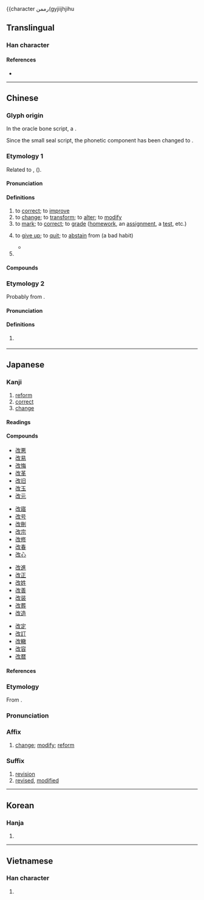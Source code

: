 {{character رممن(gyjiiįhjihu

==Translingual==

===Han character===
{{Han char|rn=66|rad=攴|as=03|sn=7|four=18740|canj=SUOK|ids=⿰[[己]][[攵]]}}

====References====
* {{Han ref|kx=0468.110|dkj=13114|dj=0816.040|hdz=21450.010|uh=6539|ud=25913|bh=A7EF|bd=42991}}

----

==Chinese==

===Glyph origin===
{{Han etym}}
In the oracle bone script, a {{Han compound|巳|攴|ls=psc|c1=p|c2=s|nocap=1}}.

Since the small seal script, the phonetic component has been changed to {{och-l|己}}.

===Etymology 1===
{{zh-forms}}
Related to {{och-l|革|to change}}, {{och-l|更|id=1|to change}} ({{zh-ref|Wang, 1982}}).

====Pronunciation====
{{zh-pron
|m=gǎi
|m-s=gai3
|c=goi2
|c-t=goi2
|g=gai3
|h=pfs=kói;gd=goi3
|j=gai3
|mb=gǎi
|md=guōi/gāi
|md_note=guōi - vernacular; gāi - literary
|mn=xm,qz:kóe/zz:ké/kái
|mn_note=Xiamen, Quanzhou, Zhangzhou: kóe/ké - vernacular; kái - literary
|mn-t=goi2
|w=2ke
|x=
|mc=y
|oc=y
|ma=y
|cat=v,pn
}}

====Definitions====
{{zh-hanzi}}

# to [[correct]]; to [[improve]]
# to [[change]]; to [[transform]]; to [[alter]]; to [[modify]]
# to [[mark]]; to [[correct]]; to [[grade]] ([[homework]], an [[assignment]], a [[test]], etc.)
# {{lb|zh|Hokkien}} to [[give up]]; to [[quit]]; to [[abstain]] from (a bad habit)
#* {{zh-x|^聽講 你 菸{hun}酒 攏 改{kái} %啊|I heard you've '''quit''' smoking and drinking|TW|ref='''2016''', {{lang|zh|詹雅雯}}, [https://www.youtube.com/watch?v=jt9LQe-GnAw {{lang|zh|酸酸}}]}}
# {{surname|zh}}

====Compounds====
{{zh-der|宗教改革|修改|和平改革|土改|勞改場|塗改|刪改|年深歲改|悛改|悔改|不改|屢教不改|勞改營|勞改|土地改革|品種改良|怙惡不改|個性難改|朝令暮改|改土歸流|朝行夕改|改葬|改造|改過遷善|改組|校改|改妝|改換門閭|改換家門|改扮|改名易姓|改錯|社會改革|改新|改貌|改適|未改|改悔|改判|改服|改元|改變|改弦易張|批改|朝過夕改|改過自新|改授|改醮|改訂|改歲|朝出夕改|撥改貸|改俗遷風|改版|改轍|改編劇本|改過向善|改容|改制|改玉改行|更改|改頭換面|改動|改裝|改弦易轍|更名改姓|改削|改惡向善|時移事改|改良|改弦易調|朝更暮改|改定|改容加飾|改次|朝更夕改|改轅易轍|改抹|改業|改善|改弦更張|積習難改|改行|改行遷善|朝令夕改|改嫁|改過|改天|改竄|改面革心|改操|知錯能改|改稱|改寫|知過必改|改過從善|改節|改稿|擅改|改觀|改進|改換門庭|改選|改惡從善|改邪歸正|改常|改顏|改編|改張易調|改惡行善|改步改玉|漢字改革|朝聞夕改|改姓更名|改朝換代|改用|痛改前非|改掉|改期|改過不吝|改道|改建|民主改革|改日|改天換地|改易|改革|改正|改換|改點|改錯題|改運|改腔兒|改嘴|改名|改口|改名換姓|改過從新|經濟改革|風雨不改|篡改|翻然改圖|面不改容|風移俗改|醫林改錯|面不改色|竄改|釐改|農業改革|遷善改過|過而能改|農地改革|變風改俗|體改|過勿憚改}}

===Etymology 2===
{{zh-forms|alt=介,屆}}
Probably from {{bor|nan|ja|-}} {{ja-r|回|かい}}.

====Pronunciation====
{{zh-pron
|mn=tw:kái
|cat=cls
}}

====Definitions====
{{zh-hanzi}}

# {{lb|zh|Taiwan Hokkien}} {{zh-classifier|times, as in frequency}}

{{zh-cat|Beginning}}

----

==Japanese==

===Kanji===
{{ja-kanji|grade=4|rs=攴03}}

# [[reform]]
# [[correct]]
# [[change]]

====Readings====
{{ja-readings
|goon=かい
|kanon=かい
|kun=あらた-める, あらた-まる
|nanori=あら
}}

====Compounds====
{{top4}}
* [[改悪]]
* [[改易]]
* [[改悔]]
* [[改革]]
* [[改旧]]
* [[改玉]]
* [[改元]]
{{mid4}}
* [[改寤]]
* [[改号]]
* [[改刪]]
* [[改宗]]
* [[改修]]
* [[改春]]
* [[改心]]
{{mid4}}
* [[改進]]
* [[改正]]
* [[改姓]]
* [[改善]]
* [[改装]]
* [[改葬]]
* [[改造]]
{{mid4}}
* [[改定]]
* [[改訂]]
* [[改轍]]
* [[改容]]
* [[改暦]]
{{bottom}}

====References====
{{ja-kref
|ku=1894
|shift=89FC
|jis=327E
|euc=B2FE
|skip=1-3-4
|freq=147
|nelson=1464
|newnelson=2332
|halpern=243
|kld=180
|heisig=528
|tuttle=4i3.1
}}

===Etymology===
{{ja-kanjitab|かい|yomi=on}}
From {{der|ja|ltc|sort=かい|-}} {{ltc-l|改}}.

===Pronunciation===
{{ja-pron|かい|y=on}}

===Affix===
{{ja-pos|affix|かい}}

# [[change]]; [[modify]]; [[reform]]

===Suffix===
{{ja-pos|suffix|かい}}

# [[revision]]
# [[revised]], [[modified]]
#: {{ja-usex|[[w:ja:三式中戦車|チヌ改]]|チ-ヌ-かい|{{w|Type 3 Chi-Nu medium tank|Chi-Nu '''Kai'''}}}}
#: {{ja-usex|[[w:ja:装輪装甲車 (改)|装輪装甲車（'''改'''）]]|そうりん-そうこう-しゃ（'''かい'''）|Wheeled Armoured Vehicle ('''Improved''')}}

----

==Korean==

===Hanja===
{{ko-hanja|hangeul=개|eumhun=|rv=gae|mr=kae|y=kay}}

# {{rfdef|ko|sort=攴03}}

----

==Vietnamese==

===Han character===
{{vi-hantu|[[cải]], [[cãi]], [[gởi]], [[gửi]]|rs=攴03}}

# {{rfdef|vi|sort=攴03}}